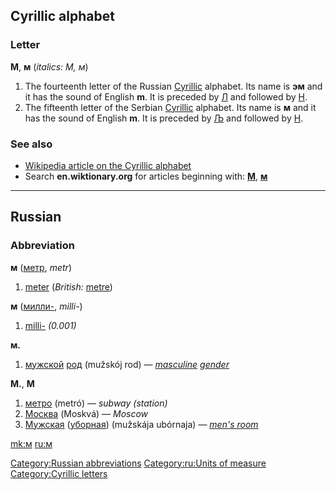 {{see|Appendix:Variations of 'm'}}

==Cyrillic alphabet==
===Letter===
'''М''', '''м''' (''italics: М, м'')

#The fourteenth letter of the Russian [[Cyrillic]] alphabet. Its name is '''эм''' {{IPAchar|(ɛm)}} and it has the sound of English '''m'''. It is preceded by [[л|Л]] and followed by [[н|Н]].
#The fifteenth letter of the Serbian [[Cyrillic]] alphabet. Its name is '''м''' and it has the sound of English '''m'''. It is preceded by [[љ|Љ]] and followed by [[н|Н]].

===See also===
*[[w:Cyrillic alphabet|Wikipedia article on the Cyrillic alphabet]]
*Search '''en.wiktionary.org''' for articles beginning with: '''[http://en.wiktionary.org/w/index.php?title=Special%3AAllpages&from=%D0%9C&namespace=0 М]''', '''[http://en.wiktionary.org/w/index.php?title=Special%3AAllpages&from=%D0%BC&namespace=0 м]'''

----

==Russian==
===Abbreviation===
'''м''' ([[метр]], ''metr'')

# [[meter]] (''British:'' [[metre]])

'''м''' ([[милли-]], ''milli-'')

# [[milli-]] ''(0.001)''

'''м.'''
#[[мужской]] [[род]] (mužskój rod) — ''[[masculine]] [[gender]]''

'''М.''', '''М'''
#[[метро]] (metró) — ''subway (station)''
#[[Москва]] (Moskvá) — ''Moscow''
#[[Мужская]] ([[уборная]]) (mužskája ubórnaja) — ''[[men's room]]''

[[Category:Russian abbreviations]]
[[Category:ru:Units of measure]]
[[Category:Cyrillic letters]]

[[mk:м]]
[[ru:м]]
